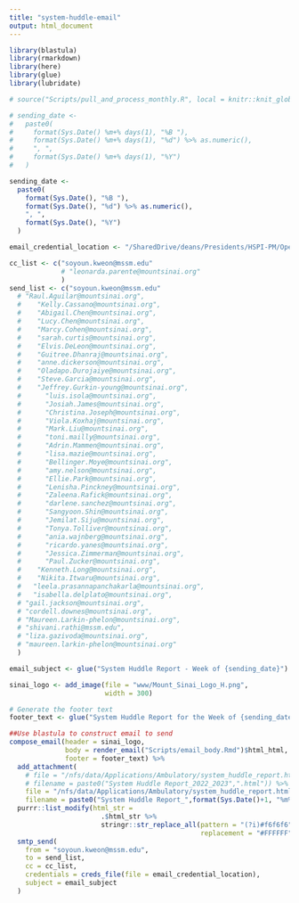 ```yaml
---
title: "system-huddle-email"
output: html_document
---
```



```r

library(blastula)
library(rmarkdown)
library(here)
library(glue)
library(lubridate)
```


```r

# source("Scripts/pull_and_process_monthly.R", local = knitr::knit_global())
```


```r

# sending_date <-
#   paste0(
#     format(Sys.Date() %m+% days(1), "%B "),
#     format(Sys.Date() %m+% days(1), "%d") %>% as.numeric(),
#     ", ",
#     format(Sys.Date() %m+% days(1), "%Y")
#   )

sending_date <-
  paste0(
    format(Sys.Date(), "%B "),
    format(Sys.Date(), "%d") %>% as.numeric(),
    ", ",
    format(Sys.Date(), "%Y")
  )

email_credential_location <- "/SharedDrive/deans/Presidents/HSPI-PM/Operations Analytics and Optimization/Administrative/Workgroups/R Workbench/Working Area/Data Connections/email_creds"

```


```r

cc_list <- c("soyoun.kweon@mssm.edu"
             # "leonarda.parente@mountsinai.org"
             )
send_list <- c("soyoun.kweon@mssm.edu"
  # "Raul.Aguilar@mountsinai.org",
  #    "Kelly.Cassano@mountsinai.org",
  #    "Abigail.Chen@mountsinai.org",
  #    "Lucy.Chen@mountsinai.org",
  #    "Marcy.Cohen@mountsinai.org",
  #    "sarah.curtis@mountsinai.org",
  #    "Elvis.DeLeon@mountsinai.org",
  #    "Guitree.Dhanraj@mountsinai.org",
  #    "anne.dickerson@mountsinai.org",
  #    "Oladapo.Durojaiye@mountsinai.org",
  #    "Steve.Garcia@mountsinai.org",
  #    "Jeffrey.Gurkin-young@mountsinai.org",
  # 	 "luis.isola@mountsinai.org",
  # 	 "Josiah.James@mountsinai.org",
  # 	 "Christina.Joseph@mountsinai.org",
  # 	 "Viola.Koxhaj@mountsinai.org",
  # 	 "Mark.Liu@mountsinai.org",
  # 	 "toni.mailly@mountsinai.org",
  # 	 "Adrin.Mammen@mountsinai.org",
  # 	 "lisa.mazie@mountsinai.org",
  # 	 "Bellinger.Moye@mountsinai.org",
  # 	 "amy.nelson@mountsinai.org",
  # 	 "Ellie.Park@mountsinai.org",
  # 	 "Lenisha.Pinckney@mountsinai.org",
  # 	 "Zaleena.Rafick@mountsinai.org",
  # 	 "darlene.sanchez@mountsinai.org",
  # 	 "Sangyoon.Shin@mountsinai.org",
  # 	 "Jemilat.Siju@mountsinai.org",
  # 	 "Tonya.Tolliver@mountsinai.org",
  # 	 "ania.wajnberg@mountsinai.org",
  # 	 "ricardo.yanes@mountsinai.org",
  # 	 "Jessica.Zimmerman@mountsinai.org",
  # 	 "Paul.Zucker@mountsinai.org",
  #    "Kenneth.Long@mountsinai.org",
  #    "Nikita.Itwaru@mountsinai.org",
  #   "leela.prasannapanchakarla@mountsinai.org",
  #   "isabella.delplato@mountsinai.org",
  # "gail.jackson@mountsinai.org",
  # "cordell.downes@mountsinai.org",
  # "Maureen.Larkin-phelon@mountsinai.org",
  # "shivani.rathi@mssm.edu",
  # "liza.gazivoda@mountsinai.org",
  # "maureen.larkin-phelon@mountsinai.org"
  )

email_subject <- glue("System Huddle Report - Week of {sending_date}")

sinai_logo <- add_image(file = "www/Mount_Sinai_Logo_H.png",
                        width = 300)

# Generate the footer text
footer_text <- glue("System Huddle Report for the Week of {sending_date}.")

```


```r

##Use blastula to construct email to send
compose_email(header = sinai_logo,
              body = render_email("Scripts/email_body.Rmd")$html_html,
              footer = footer_text) %>%
  add_attachment(
    # file = "/nfs/data/Applications/Ambulatory/system_huddle_report.html",
    # filename = paste0("System Huddle Report_2022_2023",".html")) %>%
    file = "/nfs/data/Applications/Ambulatory/system_huddle_report.html",
    filename = paste0("System Huddle Report_",format(Sys.Date()+1, "%m%d%y"),".html")) %>%
  purrr::list_modify(html_str =
                       .$html_str %>%
                       stringr::str_replace_all(pattern = "(?i)#f6f6f6",
                                                replacement = "#FFFFFF")) %>%
  smtp_send(
    from = "soyoun.kweon@mssm.edu",
    to = send_list,
    cc = cc_list,
    credentials = creds_file(file = email_credential_location),
    subject = email_subject
  ) 
```

